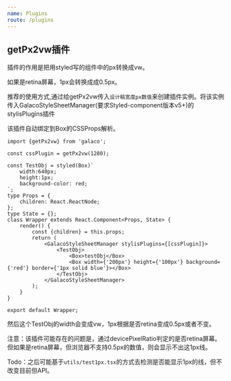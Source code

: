 ```yaml
---
name: Plugins
route: /plugins
---
```


## getPx2vw插件

插件的作用是把用styled写的组件中的px转换成vw。

如果是retina屏幕，1px会转换成成0.5px。

推荐的使用方式,通过给getPx2vw传入`设计稿宽度px数值`来创建插件实例。将该实例传入GalacoStyleSheetManager(要求Styled-component版本v5+)的stylisPlugins插件

该插件自动绑定到Box的CSSProps解析。
```tsx
import {getPx2vw} from 'galaco';

const cssPlugin = getPx2vw(1280);

const TestObj = styled(Box)`
    width:640px;
    height:1px;
    background-color: red;
`;
type Props = {
    children: React.ReactNode;
};
type State = {};
class Wrapper extends React.Component<Props, State> {
    render() {
        const {children} = this.props;
        return (
            <GalacoStyleSheetManager stylisPlugins={[cssPlugin]}>
                <TestObj>
                    <Box>testObj</Box>
                    <Box width={'200px'} height={'100px'} background={'red'} border={'1px solid blue'}></Box>
                </TestObj>
            </GalacoStyleSheetManager>
        );
    }
}

export default Wrapper;
```

然后这个TestObj的width会变成vw，1px根据是否retina变成0.5px或者不变。

注意：该插件可能存在的问题是，通过devicePixelRatio判定的是否retina屏幕。但如果是retina屏幕，但浏览器不支持0.5px的数值，则会显示不出这1px线。

Todo：之后可能基于`utils/test1px.tsx`的方式去检测是否能显示1px的线，但不改变目前但API。